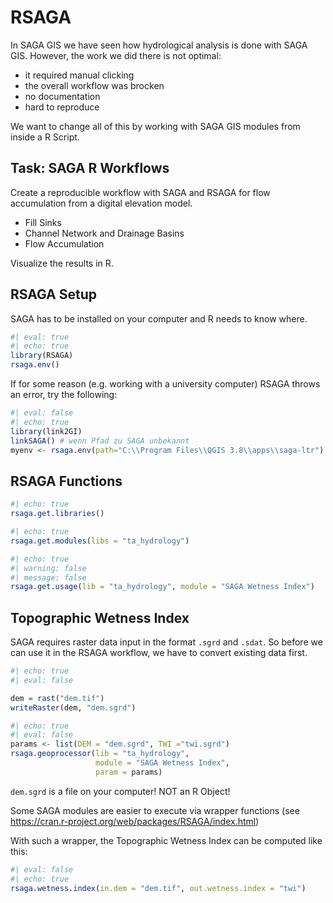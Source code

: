 # RSAGA

In SAGA GIS we have seen how hydrological analysis is done with SAGA GIS. However, the work we did there is not optimal:

* it required manual clicking
* the overall workflow was brocken
* no documentation
* hard to reproduce

We want to change all of this by working with SAGA GIS modules from inside a R Script.

:::{.callout-important}
## Task: SAGA R Workflows

Create a reproducible workflow with SAGA and RSAGA for flow accumulation from a digital elevation model.

* Fill Sinks
* Channel Network and Drainage Basins
* Flow Accumulation

Visualize the results in R.

:::


## RSAGA Setup

SAGA has to be installed on your computer and R needs to know where.

```r
#| eval: true
#| echo: true
library(RSAGA)
rsaga.env()
```

If for some reason (e.g. working with a university computer) RSAGA throws an error, try the following:

```r
#| eval: false
#| echo: true
library(link2GI)
linkSAGA() # wenn Pfad zu SAGA unbekannt
myenv <- rsaga.env(path="C:\\Program Files\\QGIS 3.8\\apps\\saga-ltr")
```


## RSAGA Functions


```r
#| echo: true
rsaga.get.libraries()
```


```r
#| echo: true
rsaga.get.modules(libs = "ta_hydrology")
```


```r
#| echo: true
#| warning: false
#| message: false
rsaga.get.usage(lib = "ta_hydrology", module = "SAGA Wetness Index")
```

## Topographic Wetness Index


SAGA requires raster data input in the format `.sgrd` and `.sdat`. So before we can use it in the RSAGA workflow, we have to convert existing data first.


```r
#| echo: true
#| eval: false

dem = rast("dem.tif")
writeRaster(dem, "dem.sgrd")

```



```r
#| echo: true
#| eval: false
params <- list(DEM = "dem.sgrd", TWI ="twi.sgrd")
rsaga.geoprocessor(lib = "ta_hydrology",
                   module = "SAGA Wetness Index",
                   param = params)
```

::::{.column-margin}
:::{.callout-important}
`dem.sgrd` is a file on your computer! NOT an R Object!
:::
::::
Some SAGA modules are easier to execute via wrapper functions (see [https://cran.r-project.org/web/packages/RSAGA/index.html
](https://cran.r-project.org/web/packages/RSAGA/index.html
))

With such a wrapper, the Topographic Wetness Index can be computed like this:

```r
#| eval: false
#| echo: true
rsaga.wetness.index(in.dem = "dem.tif", out.wetness.index = "twi")
```


